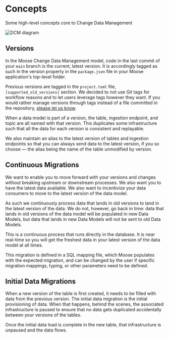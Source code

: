 # Concepts

Some high-level concepts core to Change Data Management

![DCM diagram](/xx.webp)

## Versions

In the Moose Change Data Management model, code in the last commit of your `main`
branch is the current, latest version. It is accordingly tagged as such in the version
property in the `package.json` file in your Moose application's top-level folder.

Previous versions are tagged in the `project.toml` file, `[supported_old_versions]`
section. We decided to not use Git tags for workflow reasons and to let users leverage
tags however they want. If you would rather manage versions through tags instead of a
file committed in the repository, [please let us know](https://join.slack.com/t/moose-community/shared_invite/zt-2fjh5n3wz-cnOmM9Xe9DYAgQrNu8xKxg).

When a data model is part of a version, the table, ingestion endpoint, and topic are
all named with that version. This duplicates some infrastructure such that all
the data for each version is consistent and replayable.

We also maintain an alias to the latest version of tables and ingestion endpoints
so that you can always send data to the latest version, if you so choose — the alias
being the name of the table unmodified by version.

## Continuous Migrations

We want to enable you to move forward with your versions and changes without breaking
upstream or downstream processes. We also want you to have the latest data available.
We also want to incentivize your data consumers to move to the latest version of the
data model.

As such we continuously process data that lands in old versions to land in the latest
version of the data. We do not, however, go back in time: data that lands in old
versions of the data model will be populated in new Data Models, but data that lands
in new Data Models will not be sent to old Data Models.

This is a continuous process that runs directly in the database. It is near real-time
so you will get the freshest data in your latest version of the data model at all times.

This migration is defined in a SQL mapping file, which Moose populates with the expected
migration, and can be changed by the user if specific migration mappings, typing, or
other parameters need to be defined.

## Initial Data Migrations

When a new version of the table is first created, it needs to be filled with data
from the previous version. The initial data migration is the initial provisioning of data.
When that happens, behind the scenes, the associated infrastructure is paused to ensure
that no data gets duplicated accidentally between your versions of the tables.

Once the initial data load is complete in the new table, that infrastructure is unpaused
and the data flows.

